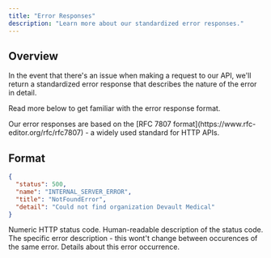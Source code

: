```yaml
---
title: "Error Responses"
description: "Learn more about our standardized error responses."
---
```


## Overview

In the event that there's an issue when making a request to our API, we'll return a
standardized error response that describes the nature of the error in detail.

Read more below to get familiar with the error response format.

<Tip>
  Our error responses are based on the [RFC 7807 format](https://www.rfc-editor.org/rfc/rfc7807) - a
  widely used standard for HTTP APIs.
</Tip>

## Format

```json
{
  "status": 500,
  "name": "INTERNAL_SERVER_ERROR",
  "title": "NotFoundError",
  "detail": "Could not find organization Devault Medical"
}
```

<ResponseField name="status" type="number" required>
  Numeric HTTP status code.
</ResponseField>

<ResponseField name="name" type="string" required>
  Human-readable description of the status code.
</ResponseField>

<ResponseField name="title" type="string" required>
  The specific error description - this wont't change between occurences of the same error.
</ResponseField>

<ResponseField name="detail" type="string" required>
  Details about this error occurrence.
</ResponseField>
